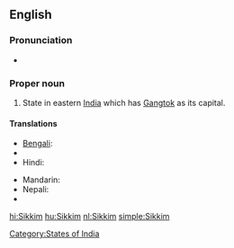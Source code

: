 ==English==

===Pronunciation===
*{{IPA|/ˈsik.im/}}

===Proper noun===
{{en-proper noun}}

# State in eastern [[India]] which has [[Gangtok]] as its capital.
{{rft|fragment=Sikkim}}

====Translations====
{{trans-top|state in eastern India which has Gangtok as its capital}}
* [[Bengali]]: {{t|bn|সিক্কিম|sc=Beng}}
* {{trreq|Dzongkha}}
* Hindi: {{t|hi|सिक्किम|sc=Deva}}
{{trans-mid}}
* Mandarin: {{t|cmn|錫金|tr=Xī​jīn​|sc=Hani}}
* Nepali: {{t+|ne|सिक्किम|sc=Deva|xs=Nepali}}
* {{trreq|Tibetan}}
{{trans-bottom}}

[[Category:States of India]]

[[hi:Sikkim]]
[[hu:Sikkim]]
[[nl:Sikkim]]
[[simple:Sikkim]]